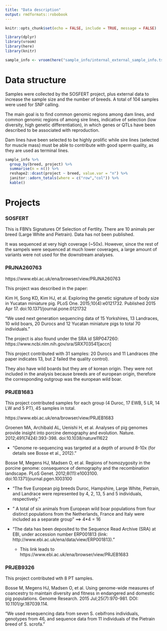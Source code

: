```yaml
---
title: "Data description"
output: rmdformats::robobook
---
```


```r
knitr::opts_chunk$set(echo = FALSE, include = TRUE, message = FALSE)

library(dplyr)
library(vroom)
library(here)
library(knitr)

sample_info <- vroom(here("sample_info/internal_external_sample_info.tsv"))

```

# Data structure

Samples were collected by the SOSFERT project, plus external data to increase the sample size and the number of breeds. A total of 104 samples were used for SNP calling.

The main goal is to find common genomic regions among dam lines, and common genomic regions of among sire lines, indicative of selection (low diversity, high genetic differentiation), in which genes or QTLs have been described to be associated with reproduction.

Dam lines have been selected to be highly prolific while sire lines (selected for muscle mass) must be able to contribute with good sperm quality, as they are used as terminal lines.

```r
sample_info %>% 
  group_by(breed, project) %>% 
  summarise(n = n()) %>% 
  reshape2::dcast(project ~ breed, value.var = "n") %>% 
  janitor::adorn_totals(where = c("row","col")) %>% 
  kable()
```


# Projects

### SOSFERT
This is FBN's Signatures Of Selection of Fertlity. There are 10 animals per breed (Large White and Pietrain). Data has not been published.

It was sequenced at very high coverage (~50x). However, since the rest of the sampels were sequenced at much lower coverages, a large amount of variants were not used for the downstream analyses.

### PRJNA260763
https://www.ebi.ac.uk/ena/browser/view/PRJNA260763


This project was described in the paper:

Kim H, Song KD, Kim HJ, et al. Exploring the genetic signature of body size in Yucatan miniature pig. PLoS One. 2015;10(4):e0121732. Published 2015 Apr 17. doi:10.1371/journal.pone.0121732

"We used next generation sequencing data of 15 Yorkshires, 13 Landraces, 10 wild boars, 20 Durocs and 12 Yucatan miniature pigs to total 70 individuals."

The project is also found under the SRA id SRP047260:
https://www.ncbi.nlm.nih.gov/sra/SRX703541[accn]

This project contributed with 31 samples: 20 Durocs and 11 Landraces (the paper indicates 13, but 2 failed the quality control).

They also have wild boards but they are of korean origin. They were not included in the analysis because breeds are of european origin, therefore the corresponding outgroup was the european wild boar.


### PRJEB1683 

This project contributed samples for each group (4 Duroc, 17 EWB, 5 LR, 14 LW and 5 PT), 45 samples in total.

https://www.ebi.ac.uk/ena/browser/view/PRJEB1683

Groenen MA, Archibald AL, Uenishi H, et al. Analyses of pig genomes provide insight into porcine demography and evolution. Nature. 2012;491(7424):393-398. doi:10.1038/nature11622

  * "Genome re-sequencing was targeted at a depth of around 8-10x (for details see Bosse et al., 2012)."

Bosse M, Megens HJ, Madsen O, et al. Regions of homozygosity in the porcine genome: consequence of demography and the recombination landscape. PLoS Genet. 2012;8(11):e1003100. doi:10.1371/journal.pgen.1003100

  * "The five European pig breeds Duroc, Hampshire, Large White, Pietrain, and Landrace were represented by 4, 2, 13, 5 and 5 individuals, respectively." 

  * " A total of six animals from European wild boar populations from four distinct populations from the Netherlands, France and Italy were included as a separate group" ==> 4*4 = 16
  
  * "The data has been deposited to the Sequence Read Archive (SRA) at EBI, under accession number ERP001813 (link: http://www.ebi.ac.uk/ena/data/view/ERP001813). "
  
    * This link leads to https://www.ebi.ac.uk/ena/browser/view/PRJEB1683
  
  
### PRJEB9326  

This project contributed wth 8 PT samples.

Bosse M, Megens HJ, Madsen O, et al. Using genome-wide measures of coancestry to maintain diversity and fitness in endangered and domestic pig populations. Genome Research. 2015 Jul;25(7):970-981. DOI: 10.1101/gr.187039.114.

"We used resequencing data from seven S. cebifrons individuals, genotypes from 46, and sequence data from 11 individuals of the Pietrain breed of S. scrofa."



